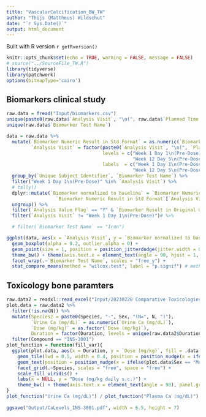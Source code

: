 ```yaml
---
title: "VascularCalcification_BW_TW"
author: "Thijs (Mattheus) Wildschut"
date: "`r Sys.Date()`"
output: html_document
---
```


Built with R version `r getRversion()`

```r
knitr::opts_chunk$set(echo = TRUE, warning = FALSE, message = FALSE)
# source("../SourceFile_TW.R")
library(tidyverse)
library(patchwork)
options(bitmapType='cairo')

```

## Biomarkers clinical study

```r
raw.data = fread("Input/biomarkers.csv")
unique(paste0(raw.data$`Analysis Visit`, "\n(", raw.data$`Planned Time Point Name`, ")"))
unique(raw.data$`Biomarker Test Name`)

data = raw.data %>%
  mutate(`Biomarker Numeric Result in Std Format` = as.numeric(`Biomarker Numeric Result in Std Format`),
         `Analysis Visit` = factor(paste0(`Analysis Visit`, "\n(", `Planned Time Point Name`, ")"),
                                   levels = c("Week 1 Day 1\n(Pre-Dose)", "Week 1 Day 1\n(20 Minutes Prior To End of Infusion)",
                                              "Week 12 Day 5\n(Pre-Dose)", "Week 24 Day 5\n(Pre-Dose)", "Follow-up\n(NA)"),
                                   labels  = c("Week 1 Day 1\n(Pre-Dose)", "Week 1 Day 1\n(20 Minutes Prior\nTo End of Infusion)",
                                              "Week 12 Day 5\n(Pre-Dose)", "Week 24 Day 5\n(Pre-Dose)", "Follow-up"))) %>%
  group_by(`Unique Subject Identifier`, `Biomarker Test Name`) %>% 
  filter("Week 1 Day 1\n(Pre-Dose)" %in% `Analysis Visit`) %>%
  # tally()
  dplyr::mutate(`Biomarker normalized to baseline` = `Biomarker Numeric Result in Std Format`-
                  `Biomarker Numeric Result in Std Format`[`Analysis Visit` == "Week 1 Day 1\n(Pre-Dose)"]) %>%
  ungroup() %>%
  filter(`Analysis Value Flag` == "Y" & `Biomarker Result in Original Units` != "<LLOQ" & !is.na(`Biomarker normalized to baseline`)) %>%
  filter(`Analysis Visit` != "Week 1 Day 1\n(Pre-Dose)")# %>%

  # filter(`Biomarker Test Name` == "Iron")

ggplot(data, aes(x = `Analysis Visit`, y = `Biomarker normalized to baseline`, fill = `Description of Planned Arm`)) +
  geom_boxplot(alpha = 0.2, outlier.alpha = 0) + 
  geom_point(size = 1, position = position_jitterdodge(jitter.width = 0.2), aes(col = `Description of Planned Arm`)) +
  theme_bw() + theme(axis.text.x = element_text(angle = 90, hjust = 1, vjust = 0.5)) +
  facet_wrap(.~`Biomarker Test Name`, scales = "free_y") +
  stat_compare_means(method = "wilcox.test", label = "p.signif") # method = "t.test", 

```

## Toxicology bone paramters

```r
raw.data2 = readxl::read_excel("Input/20230220 Comparative Toxicologies Bone Parameters.xlsx")
plot.data = raw.data2 %>%
  filter(!is.na(N)) %>%
  mutate(Species2 = paste0(Species, "-", Sex, "(N=", N, ")"),
         `Urine Ca (mg/dL)` = as.numeric(`Urine Ca (mg/dL)`),
         `Dose (mg/kg)` = as.factor(`Dose (mg/kg)`),
         Duration = factor(Duration, levels = unique(raw.data2$Duration)[c(2,1,6,3,4,7,8,5)])) %>%
  filter(Compound == "INS-3001")
plot_function = function(fill_var){
  ggplot(plot.data, aes(x = Duration, y = `Dose (mg/kg)`, fill = .data[[fill_var]], col = Sex, label = N)) +
    geom_tile(lwd = 0.5, width = 0.4, position = position_nudge(x = ifelse(plot.data$Sex == "Male", 0.22, -0.22))) +
    geom_text(position = position_nudge(x = ifelse(plot.data$Sex == "Male", 0.21, -0.21)), size = 3) +
    facet_grid(.~Species, scales = "free", space = "free") +
    scale_fill_viridis() +
    labs(x = NULL, y = "Dose (mg/kg daily s.c.)") +
    theme_bw() + theme(axis.text.x = element_text(angle = 90), panel.grid = element_blank(), panel.grid.major.x = element_line(color = "grey"))
}
plot_function("Urine Ca (mg/dL)") / plot_function("Plasma Ca (mg/dL)") + plot_layout(guides = "collect")
  
ggsave("Output/CaLevels_INS-3001.pdf", width = 6.5, height = 7)

```
